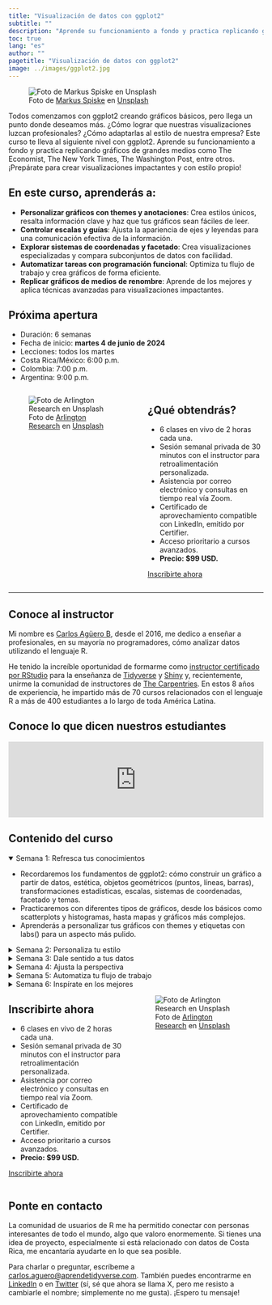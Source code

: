 ```yaml
---
title: "Visualización de datos con ggplot2"
subtitle: ""
description: "Aprende su funcionamiento a fondo y practica replicando gráficos de grandes medios como The Economist, The New York Times, The Washington Post, entre otros."
toc: true
lang: "es"
author: ""
pagetitle: "Visualización de datos con ggplot2"
image: ../images/ggplot2.jpg
---
```


![Foto de <a href="https://unsplash.com/es/@markusspiske?utm_content=creditCopyText&utm_medium=referral&utm_source=unsplash">Markus Spiske</a> en <a href="https://unsplash.com/es/fotos/texto-XrIfY_4cK1w?utm_content=creditCopyText&utm_medium=referral&utm_source=unsplash">Unsplash</a>](../images/ggplot2.jpg)

Todos comenzamos con ggplot2 creando gráficos básicos, pero llega un punto donde deseamos más. ¿Cómo lograr que nuestras visualizaciones luzcan profesionales? ¿Cómo adaptarlas al estilo de nuestra empresa? Este curso te lleva al siguiente nivel con ggplot2. Aprende su funcionamiento a fondo y practica replicando gráficos de grandes medios como The Economist, The New York Times, The Washington Post, entre otros. ¡Prepárate para crear visualizaciones impactantes y con estilo propio!

## En este curso, aprenderás a:

+ **Personalizar gráficos con themes y anotaciones**: Crea estilos únicos, resalta información clave y haz que tus gráficos sean fáciles de leer.
+ **Controlar escalas y guías**: Ajusta la apariencia de ejes y leyendas para una comunicación efectiva de la información.
+ **Explorar sistemas de coordenadas y facetado**: Crea visualizaciones especializadas y compara subconjuntos de datos con facilidad.
+ **Automatizar tareas con programación funcional**: Optimiza tu flujo de trabajo y crea gráficos de forma eficiente.
+ **Replicar gráficos de medios de renombre**: Aprende de los mejores y aplica técnicas avanzadas para visualizaciones impactantes.


## Próxima apertura

+ Duración: 6 semanas
+ Fecha de inicio: **martes 4 de junio de 2024**</mark>
+ Lecciones: todos los martes
+ Costa Rica/México: 6:00 p.m. 
+ Colombia: 7:00 p.m. 
+ Argentina: 9:00 p.m.

:::: {.columns}

::: {.column width="50%"}

![Foto de <a href="https://unsplash.com/es/@arlington_research?utm_content=creditCopyText&utm_medium=referral&utm_source=unsplash">Arlington Research</a> en <a href="https://unsplash.com/es/fotos/personas-desconocidas-que-usan-la-computadora-en-interiores-nFLmPAf9dVc?utm_content=creditCopyText&utm_medium=referral&utm_source=unsplash">Unsplash</a>](../images/prof.jpg)


:::

::: {.column width="45%"}
## ¿Qué obtendrás?

+ 6 clases en vivo de 2 horas cada una.
+ Sesión semanal privada de 30 minutos con el instructor para retroalimentación personalizada.
+ Asistencia por correo electrónico y consultas en tiempo real vía Zoom.
+ Certificado de aprovechamiento compatible con LinkedIn, emitido por Certifier.
+ Acceso prioritario a cursos avanzados.
+ **Precio: $99 USD.**

[Inscribirte ahora](https://tally.so/r/w8KvZO){.btn .btn-outline-primary .btn role="button"} 

:::

::::

---


## Conoce al instructor

Mi nombre es [Carlos Agüero B](www.linkedin.com/in/carlos-aguero-cr), desde el 2016, me dedico a enseñar a profesionales, en su mayoría no programadores, cómo analizar datos utilizando el lenguaje R. 

He tenido la increíble oportunidad de formarme como [instructor certificado por RStudio](https://education.rstudio.com/trainers/people/aguero+carlos/) para la enseñanza de [Tidyverse](https://www.tidyverse.org/) y [Shiny](https://shiny.posit.co/) y, recientemente, unirme la comunidad de instructores de [The Carpentries](https://carpentries.org/instructors/). En estos 8 años de experiencia, he impartido más de 70 cursos relacionados con el lenguaje R a más de 400 estudiantes a lo largo de toda América Latina. 


## Conoce lo que dicen nuestros estudiantes

```{=html}
<script type="text/javascript" src="https://testimonial.to/js/iframeResizer.min.js"></script>
```
<iframe id="testimonialto-carousel-r-para-ciencia-de-datos-tag-all-light" src="https://embed-v2.testimonial.to/carousel/all/r-para-ciencia-de-datos?theme=light&amp;autoplay=off&amp;showmore=off&amp;one-row=off&amp;hideSource&amp;same-height=off&amp;tag=all&amp;arrowColor=9BA9B4" frameborder="0" scrolling="no" width="100%">

</iframe>

```{=html}
<script type="text/javascript">iFrameResize({log: false, checkOrigin: false}, '#testimonialto-carousel-r-para-ciencia-de-datos-tag-all-light');</script>
```

## Contenido del curso 

<details open>
  <summary>Semana 1: Refresca tus conocimientos</summary>
+ Recordaremos los fundamentos de ggplot2: cómo construir un gráfico a partir de datos, estética, objetos geométricos (puntos, líneas, barras), transformaciones estadísticas, escalas, sistemas de coordenadas, facetado y temas.
+ Practicaremos con diferentes tipos de gráficos, desde los básicos como scatterplots y histogramas, hasta mapas y gráficos más complejos.
+ Aprenderás a personalizar tus gráficos con themes y etiquetas con labs() para un aspecto más pulido.
</details>


<details>
  <summary>Semana 2: Personaliza tu estilo</summary>
+ Descubrirás el poder del sistema de themes de ggplot2, controlando cada detalle visual, desde el fondo hasta las fuentes y los colores.
Aprenderás a crear tus propios themes para un estilo consistente en tus visualizaciones o para adaptarte a las guías de estilo de publicaciones.
+ Agregarás anotaciones como texto, etiquetas, rectángulos y líneas para resaltar información importante y hacer tus gráficos más fáciles de leer.
+ Dominarás el "direct labelling" para etiquetar directamente puntos o grupos de datos, evitando leyendas abarrotadas.
</details>
   

<details>
  <summary>Semana 3: Dale sentido a tus datos</summary>
+ Aprenderás cómo las escalas y guías (ejes y leyendas) ayudan a interpretar la información visual y cómo ajustarlas para una mejor comunicación.
+ Exploraremos diferentes tipos de escalas: continuas, discretas, agrupadas y de fecha/hora, y cómo elegir la adecuada para tus datos.
+ Personalizarás la apariencia de las guías con funciones específicas y controlarás cada detalle, desde el color de los ejes hasta el tamaño de las leyendas.
+ Aprenderás a transformar escalas para resaltar patrones en tus datos y a combinar o separar leyendas para una mejor claridad.
</details>

<details>
  <summary>Semana 4: Ajusta la perspectiva</summary>
+ Descubrirás cómo los sistemas de coordenadas cambian la forma en que se visualizan los datos, desde el sistema cartesiano estándar hasta coordenadas polares y proyecciones de mapas.
+ Aprenderás a utilizar herramientas como coord_cartesian() para hacer zoom, coord_flip() para intercambiar ejes y coord_fixed() para fijar la relación de aspecto.
+ Dominarás el facetado para dividir tus datos en múltiples gráficos y comparar patrones entre grupos o subconjuntos.
Controlarás las escalas en gráficos facetados y utilizarás anotaciones para facilitar las comparaciones.
</details>

<details>
  <summary>Semana 5: Automatiza tu flujo de trabajo</summary>
+ Aprenderás a escribir funciones para generar componentes de ggplot2, como geoms, escalas y themes, para evitar la repetición de código y aumentar la eficiencia.
+ Crearás funciones para generar gráficos completos, como gráficos circulares y diagramas de coordenadas paralelas, con un solo comando.
+ Utilizaremos el paquete purrr para aplicar la programación funcional a ggplot2, iterando sobre datos y componentes para automatizar tareas.
</details>

<details>
  <summary>Semana 6: Inspírate en los mejores</summary>
+ Analizaremos gráficos de medios de renombre como The Economist, The Washington Post y The New York Times para identificar técnicas avanzadas y decisiones de diseño efectivas.
+ Pondremos en práctica todo lo aprendido para replicar estos gráficos, utilizando herramientas como patchwork para combinar múltiples visualizaciones y purrr para automatizar el proceso.
+ Te enfrentarás al desafío de replicar un gráfico complejo de tu elección, mostrando tus habilidades de personalización y automatización.
</details>

:::: {.columns}


::: {.column width="45%"}
## Inscribirte ahora

+ 6 clases en vivo de 2 horas cada una.
+ Sesión semanal privada de 30 minutos con el instructor para retroalimentación personalizada.
+ Asistencia por correo electrónico y consultas en tiempo real vía Zoom.
+ Certificado de aprovechamiento compatible con LinkedIn, emitido por Certifier.
+ Acceso prioritario a cursos avanzados.
+ **Precio: $99 USD.**

[Inscribirte ahora](https://tally.so/r/w8KvZO){.btn .btn-outline-primary .btn role="button"} 

:::

::: {.column width="50%"}

![Foto de <a href="https://unsplash.com/es/@arlington_research?utm_content=creditCopyText&utm_medium=referral&utm_source=unsplash">Arlington Research</a> en <a href="https://unsplash.com/es/fotos/personas-desconocidas-que-usan-la-computadora-en-interiores-nFLmPAf9dVc?utm_content=creditCopyText&utm_medium=referral&utm_source=unsplash">Unsplash</a>](../images/prof.jpg)


:::
::::

## Ponte en contacto

La comunidad de usuarios de R me ha permitido conectar con personas interesantes de todo el mundo, algo que valoro enormemente. Si tienes una idea de proyecto, especialmente si está relacionado con datos de Costa Rica, me encantaría ayudarte en lo que sea posible. 


Para charlar o preguntar, escríbeme a <a href="mailto:carlos.aguero@aprendetidyverse.com">carlos.aguero@aprendetidyverse.com</a>. También puedes encontrarme en [LinkedIn](https://www.linkedin.com/in/carlos-aguero-cr) o en [Twitter](https://twitter.com/dev_aguero) (sí, sé que ahora se llama X, pero me resisto a cambiarle el nombre; simplemente no me gusta). ¡Espero tu mensaje!


